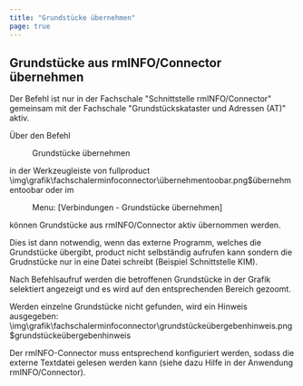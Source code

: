 ```yaml
---
title: "Grundstücke übernehmen"
page: true
---
```

## Grundst&#252;cke aus rmINFO/Connector &#252;bernehmen

<Success>
Der Befehl ist nur in der Fachschale &quot;Schnittstelle rmINFO/Connector&quot; gemeinsam mit der Fachschale &quot;Grundst&#252;ckskataster und Adressen (AT)&quot; aktiv.
</Success>

&#220;ber den Befehl  <Menu>Grundstücke übernehmen</Menu>  in der Werkzeugleiste von  <Placeholder>fullproduct</Placeholder><Image>\img\grafik\fachschalerminfoconnector\übernehmentoobar.png$übernehmentoobar</Image>
oder im  <Menu> Menu: [Verbindungen - Grundstücke übernehmen] </Menu> 
k&#246;nnen Grundst&#252;cke aus rmINFO/Connector aktiv &#252;bernommen werden.

Dies ist dann notwendig, wenn das externe Programm, welches die Grundst&#252;cke &#252;bergibt,  <Placeholder>product</Placeholder> nicht selbst&#228;ndig aufrufen kann sondern die Grudnst&#252;cke nur in eine Datei schreibt (Beispiel Schnittstelle KIM).

Nach Befehlsaufruf werden die betroffenen Grundst&#252;cke in der Grafik selektiert angezeigt und es wird auf den entsprechenden Bereich gezoomt.

Werden einzelne Grundst&#252;cke nicht gefunden, wird ein Hinweis ausgegeben:<Image>\img\grafik\fachschalerminfoconnector\grundstückeübergebenhinweis.png$grundstückeübergebenhinweis</Image>

<Success>
Der rmINFO-Connector muss entsprechend konfiguriert werden, sodass die externe Textdatei gelesen werden kann (siehe dazu Hilfe in der Anwendung rmINFO/Connector).
</Success>


